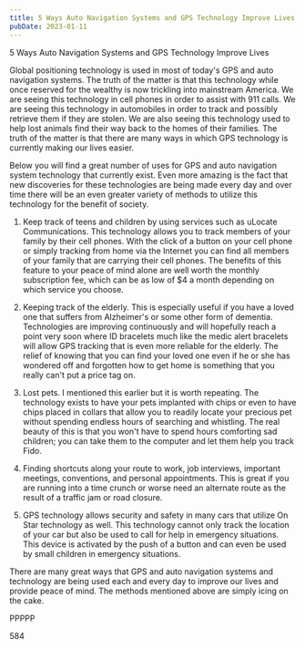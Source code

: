 ```yaml
---
title: 5 Ways Auto Navigation Systems and GPS Technology Improve Lives
pubDate: 2023-01-11
---
```


5 Ways Auto Navigation Systems and GPS Technology Improve Lives

Global positioning technology is used in most of today's GPS and auto navigation systems. The truth of the matter is that this technology while once reserved for the wealthy is now trickling into mainstream America. We are seeing this technology in cell phones in order to assist with 911 calls. We are seeing this technology in automobiles in order to track and possibly retrieve them if they are stolen. We are also seeing this technology used to help lost animals find their way back to the homes of their families. The truth of the matter is that there are many ways in which GPS technology is currently making our lives easier.

Below you will find a great number of uses for GPS and auto navigation system technology that currently exist. Even more amazing is the fact that new discoveries for these technologies are being made every day and over time there will be an even greater variety of methods to utilize this technology for the benefit of society.

1) Keep track of teens and children by using services such as uLocate Communications. This technology allows you to track members of your family by their cell phones. With the click of a button on your cell phone or simply tracking from home via the Internet you can find all members of your family that are carrying their cell phones. The benefits of this feature to your peace of mind alone are well worth the monthly subscription fee, which can be as low of $4 a month depending on which service you choose.

2) Keeping track of the elderly. This is especially useful if you have a loved one that suffers from Alzheimer's or some other form of dementia. Technologies are improving continuously and will hopefully reach a point very soon where ID bracelets much like the medic alert bracelets will allow GPS tracking that is even more reliable for the elderly. The relief of knowing that you can find your loved one even if he or she has wondered off and forgotten how to get home is something that you really can't put a price tag on.

3) Lost pets. I mentioned this earlier but it is worth repeating. The technology exists to have your pets implanted with chips or even to have chips placed in collars that allow you to readily locate your precious pet without spending endless hours of searching and whistling. The real beauty of this is that you won't have to spend hours comforting sad children; you can take them to the computer and let them help you track Fido. 

4) Finding shortcuts along your route to work, job interviews, important meetings, conventions, and personal appointments. This is great if you are running into a time crunch or worse need an alternate route as the result of a traffic jam or road closure.

5) GPS technology allows security and safety in many cars that utilize On Star technology as well. This technology cannot only track the location of your car but also be used to call for help in emergency situations. This device is activated by the push of a button and can even be used by small children in emergency situations. 

There are many great ways that GPS and auto navigation systems and technology are being used each and every day to improve our lives and provide peace of mind. The methods mentioned above are simply icing on the cake.

PPPPP

584